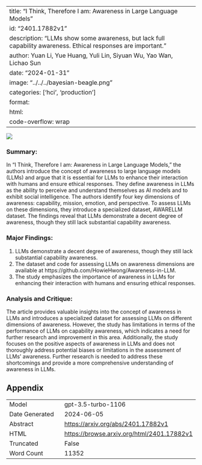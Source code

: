 
---
title: "I Think, Therefore I am: Awareness in Large Language Models"
id: "2401.17882v1"
description: "LLMs show some awareness, but lack full capability awareness. Ethical responses are important."
author: Yuan Li, Yue Huang, Yuli Lin, Siyuan Wu, Yao Wan, Lichao Sun
date: "2024-01-31"
image: "../../../bayesian-beagle.png"
categories: ['hci', 'production']
format:
  html:
    code-overflow: wrap
---

![](../../../bayesian-beagle.png)

### **Summary:**
In "I Think, Therefore I am: Awareness in Large Language Models," the authors introduce the concept of awareness to large language models (LLMs) and argue that it is essential for LLMs to enhance their interaction with humans and ensure ethical responses. They define awareness in LLMs as the ability to perceive and understand themselves as AI models and to exhibit social intelligence. The authors identify four key dimensions of awareness: capability, mission, emotion, and perspective. To assess LLMs on these dimensions, they introduce a specialized dataset, AWARELLM dataset. The findings reveal that LLMs demonstrate a decent degree of awareness, though they still lack substantial capability awareness.

### Major Findings:
1. LLMs demonstrate a decent degree of awareness, though they still lack substantial capability awareness.
2. The dataset and code for assessing LLMs on awareness dimensions are available at https://github.com/HowieHwong/Awareness-in-LLM.
3. The study emphasizes the importance of awareness in LLMs for enhancing their interaction with humans and ensuring ethical responses.

### Analysis and Critique:
The article provides valuable insights into the concept of awareness in LLMs and introduces a specialized dataset for assessing LLMs on different dimensions of awareness. However, the study has limitations in terms of the performance of LLMs on capability awareness, which indicates a need for further research and improvement in this area. Additionally, the study focuses on the positive aspects of awareness in LLMs and does not thoroughly address potential biases or limitations in the assessment of LLMs' awareness. Further research is needed to address these shortcomings and provide a more comprehensive understanding of awareness in LLMs.

## Appendix

|          |          |
|----------|----------|
| Model     | gpt-3.5-turbo-1106       |
| Date Generated     | 2024-06-05       |
| Abstract | [https://arxiv.org/abs/2401.17882v1](https://arxiv.org/abs/2401.17882v1)        |
| HTML     | [https://browse.arxiv.org/html/2401.17882v1](https://browse.arxiv.org/html/2401.17882v1)       |
| Truncated       | False       |
| Word Count       | 11352       |